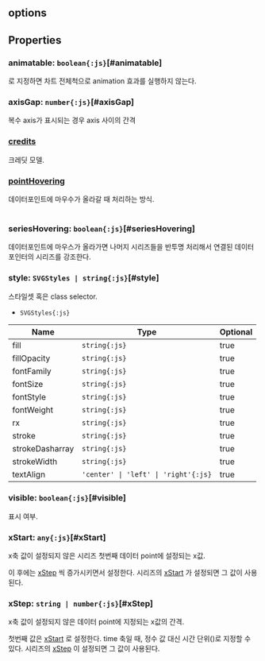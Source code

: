 ## **options**

## Properties

### animatable: `boolean{:js}`[#animatable]
<Content type="keyword" value="false"></Content>로 지정하면 차트 전체척으로 animation 효과를 실행하지 않는다.  
<DefaultValue value="true" contents=""></DefaultValue>
### axisGap: `number{:js}`[#axisGap]
복수 axis가 표시되는 경우 axis 사이의 간격  
<DefaultValue value="8" contents="pixels"></DefaultValue>
### [credits](./options/credits)
크레딧 모델.  
<DefaultValue value="..." contents=""></DefaultValue>
### [pointHovering](./options/pointHovering)
데이터포인트에 마우수가 올라갈 때 처리하는 방식.<br/>  
<DefaultValue value="..." contents=""></DefaultValue>
### seriesHovering: `boolean{:js}`[#seriesHovering]
데이터포인트에 마우스가 올라가면 나머지 시리즈들을 반투명 처리해서 연결된 데이터포인터의 시리즈를 강조한다.  
<DefaultValue value="false" contents=""></DefaultValue>
### style: `SVGStyles | string{:js}`[#style]
스타일셋 혹은 class selector.  
- `SVGStyles{:js}` 

| Name | Type | Optional |  
| ----- | ----- | ----- |  
| fill | `string{:js}` | true |  
| fillOpacity | `string{:js}` | true |  
| fontFamily | `string{:js}` | true |  
| fontSize | `string{:js}` | true |  
| fontStyle | `string{:js}` | true |  
| fontWeight | `string{:js}` | true |  
| rx | `string{:js}` | true |  
| stroke | `string{:js}` | true |  
| strokeDasharray | `string{:js}` | true |  
| strokeWidth | `string{:js}` | true |  
| textAlign | `'center' \| 'left' \| 'right'{:js}` | true |<DefaultValue value="undefined" contents=""></DefaultValue>
### visible: `boolean{:js}`[#visible]
표시 여부.  
<DefaultValue value="true" contents=""></DefaultValue>
### xStart: `any{:js}`[#xStart]
x축 값이 설정되지 않은 시리즈 첫번째 데이터 point에 설정되는 x값.

이 후에는 [xStep](#xstep) 씩 증가시키면서 설정한다.
시리즈의 [xStart](/config/config/options#xstart) 가 설정되면 그 값이 사용된다.  
<DefaultValue value="0" contents=""></DefaultValue>
### xStep: `string | number{:js}`[#xStep]
x축 값이 설정되지 않은 데이터 point에 지정되는 x값의 간격.

첫번째 값은 [xStart](#xstart) 로 설정한다.
time 축일 때, 정수 값 대신 시간 단위(<Content type="expression" value="'y', 'm', 'd', 'h', 'n', 's'"></Content>)로 지정할 수 있다.
시리즈의 [xStep](/config/config/options#xstep) 이 설정되면 그 값이 사용된다.  
<DefaultValue value="1" contents=""></DefaultValue>